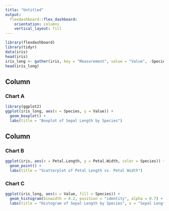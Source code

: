 ---
title: "Untitled"
output: 
  flexdashboard::flex_dashboard:
    orientation: columns
    vertical_layout: fill
---

```{r setup, include=FALSE}
library(flexdashboard)
library(tidyr)
data(iris)
head(iris)
iris_long <- gather(iris, key = "Measurement", value = "Value", -Species)
head(iris_long)
```

Column {data-width=650}
-----------------------------------------------------------------------

### Chart A

```{r}
library(ggplot2)
ggplot(iris_long, aes(x = Species, y = Value)) +
  geom_boxplot() +
  labs(title = "Boxplot of Sepal Length by Species")
```

Column {data-width=350}
-----------------------------------------------------------------------

### Chart B

```{r}
ggplot(iris, aes(x = Petal.Length, y = Petal.Width, color = Species)) +
  geom_point() +
  labs(title = "Scatterplot of Petal Length vs. Petal Width")
```

### Chart C

```{r}
ggplot(iris_long, aes(x = Value, fill = Species)) +
  geom_histogram(binwidth = 0.2, position = "identity", alpha = 0.7) +
  labs(title = "Histogram of Sepal Length by Species", x = "Sepal Length", y = "Frequency", fill = "Species")
```

